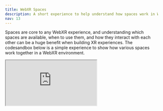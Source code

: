 ```yaml
---
title: WebXR Spaces
description: A short experience to help understand how spaces work in WebXR
nav: 13
---
```


Spaces are core to any WebXR experience, and understanding which spaces are available, when to use them, and how they interact with each other can be a huge benefit when building XR experiences. The codesandbox below is a simple experience to show how various spaces work together in a WebXR environment. 


<iframe src="https://pmndrs.github.io/xr/examples/webxr-primer/"
     style={{width:"100%", height: "500px", border:0, borderRadius: "4px", overflow:"hidden"}}
     title="WebXRSpacesStarter"
     allow="accelerometer; ambient-light-sensor; camera; encrypted-media; geolocation; gyroscope; hid; microphone; midi; payment; usb; vr; xr-spatial-tracking"
     sandbox="allow-forms allow-modals allow-popups allow-presentation allow-same-origin allow-scripts"
   />
